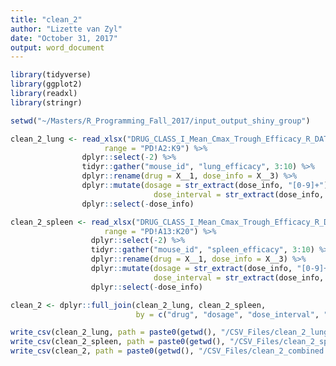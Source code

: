 ```yaml
---
title: "clean_2"
author: "Lizette van Zyl"
date: "October 31, 2017"
output: word_document
---
```


```r
library(tidyverse)
library(ggplot2)
library(readxl)
library(stringr)

setwd("~/Masters/R_Programming_Fall_2017/input_output_shiny_group")
```

```r
clean_2_lung <- read_xlsx("DRUG_CLASS_I_Mean_Cmax_Trough_Efficacy_R_DATA_ANALYSIS.xlsx",
                     range = "PD!A2:K9") %>%
                dplyr::select(-2) %>%
                tidyr::gather("mouse_id", "lung_efficacy", 3:10) %>%
                dplyr::rename(drug = X__1, dose_info = X__3) %>%
                dplyr::mutate(dosage = str_extract(dose_info, "[0-9]+"),
                                dose_interval = str_extract(dose_info, "[A-Z]+")) %>%
                dplyr::select(-dose_info)

clean_2_spleen <- read_xlsx("DRUG_CLASS_I_Mean_Cmax_Trough_Efficacy_R_DATA_ANALYSIS.xlsx",
                     range = "PD!A13:K20") %>%
                  dplyr::select(-2) %>%
                  tidyr::gather("mouse_id", "spleen_efficacy", 3:10) %>%
                  dplyr::rename(drug = X__1, dose_info = X__3) %>%
                  dplyr::mutate(dosage = str_extract(dose_info, "[0-9]+"),
                                dose_interval = str_extract(dose_info, "[A-Z]+")) %>%
                  dplyr::select(-dose_info)

clean_2 <- dplyr::full_join(clean_2_lung, clean_2_spleen,
                            by = c("drug", "dosage", "dose_interval", "mouse_id"))

write_csv(clean_2_lung, path = paste0(getwd(), "/CSV_Files/clean_2_lung.csv"))
write_csv(clean_2_spleen, path = paste0(getwd(), "/CSV_Files/clean_2_spleen.csv"))
write_csv(clean_2, path = paste0(getwd(), "/CSV_Files/clean_2_combined.csv"))

```


